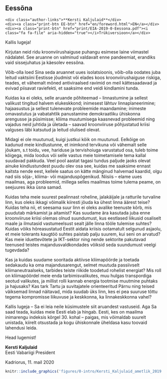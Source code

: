 ## Eessõna {-.chapter_section .foreword_section}

```block
<div class="author-links">**Kersti Kaljulaid**</div>
<div><a class="print-btn EE-btn" href="en/foreword.html">EN</a></div>
<div><a class="print-btn" href="print/EIA-2019-0-Eessona.pdf"><i class="fa fa-file" aria-hidden="true"></i>Trükiversioon</a></div>
```

Kallis lugeja!

Kirjutan neid ridu kroonviirushaiguse puhangu esimese laine viimastel nädalatel. See aruanne on valminud valdavalt enne pandeemiat, erandiks vaid sissejuhatus ja käesolev eessõna.

Võib-olla loed Sina seda aruannet uues isolatsioonis, võib-olla oodates juba leitud vaktsiini Eestisse jõudmist või elades koos kroonviirushaiguse riskiga, teades, et vähemalt mõned antiviraalsed ravimid on meil kättesaadavad ja evivad piisavat raviefekti, et saaksime end veidi kindlamini tunda.

Kuidas ka ei oleks, selle aruande põhiteemad – linnastumine ja sellest valikust tingitud halvem elukeskkond; inimesest lähtuv linnaplaneerimine; hajaasustus ja sellest tulenevate probleemide maandamine; inimeste omavastutus ja vabatahtlik panustamine demokraatliku ühiskonna arengusse ja püsimisse; kliima muutumisega kaasnevad probleemid ning vajadus neid juhtida ja ületada – saavad kroonviiruse põhjustatud kriisi valguses läbi katsutud ja leitud olulised olevat.

Midagi ei ole muutunud, kuigi justkui kõik on muutunud. Eelkõige on kadunud meie kindlustunne, et inimkond tervikuna või vähemalt selle jõukam, s.t toidu, vee, hariduse ja tervishoiuga varustatud osa, tuleb toime kõigega, mida loodus või selle vastus meie toimetamisele tema kallal suudavad pakkuda. Veel pool aastat tagasi tundus paljude jaoks olevat ainuke kindlustundest puudu olev osa see, kuidas me saaksime ennast kaitsta nende eest, kellele saatus on kätte mänginud halvemad kaardid, olgu nad siis sõja-, kliima- või majanduspõgenikud. Niisiis – elame uues maailmas, aga probleemid, millega selles maailmas toime tulema peame, on seejuures ikka üsna samad.

Kuidas teha meie suurest pealinnast roheline, jalakäijale ja ratturile turvaline linn, kus oleks ikkagi võimalik kiiresti jõuda ka ühest linna äärest teise? Kuidas teha nii, et seesama suur linn ei oleks avalike teenuste kõrb, mis puudutab märkamist ja aitamist? Kas suudame ära kasutada juba enne kroonviiruse kriisi olemas olnud suundumust, kus eestlased liikusid osaliselt maale ja ilmutasid vastumeelsust sealt jälle linna tööle tulemise suhtes? Kuidas võiks hõreasustatud Eestit aidata kriisis ootamatult selgunud asjaolu, et meie tolerants kaugtöö suhtes paistab palju suurem, kui seni on arvatud? Kas meie iduettevõtete ja IKT-sektor ning nende sektorite pakutavad teenused teistes majandusvaldkondades võiksid seda suundumust veelgi tugevdada?

Kas ja kuidas suudame sooritada aktiivse kliimapöörde ja toetada sedakaudu ka oma majandusarengut, selmet muutuda passiivselt kliimaneutraalseks, tarbides teiste riikide toodetud rohelist energiat? Mis roll on kliimapöördel meie enda tarbimisvalikutes, muu hulgas transpordiga seotud valikutes, ja millist rolli kannab energia tootmise muutmine puhtaks ja hajusaks? Kas tark Tartu ja suvitajatele orienteeritud Pärnu ning teised väiksemad linnad näitavad, mida suudab üks linn, kes ei pea suuruse tõttu tegema kompromisse liikuvuse ja keskkonna, ka linnakeskkonna vahel?

Kallis lugeja – Sa ei leia neile küsimustele siit aruandest vastuseid. Aga Sa saad teada, kuidas meie Eesti elab ja hingab. Eesti, kes on maailma inimarengu indeksis kõrgel 30. kohal – paigas, mis võimaldab suurelt unistada, kiirelt otsustada ja kogu ühiskonnale üheldasa kasu toovaid lahendusi leida.

<div class=president-grid-container>
<div president-title-container>
<p id="head-lugemist">Head lugemist!</p>

**Kersti Kaljulaid**<br>
Eesti Vabariigi President

Kadriorus, 11. mail 2020
</div>

<div class="president-photo-container">
```r
knitr::include_graphics('figures/0-intro/Kersti_Kaljulaid_ametlik_2019.jpg')
```
</div>
</div>